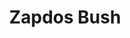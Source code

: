 ---
title: "Zapdos Bush"
meta_title: "Zapdos Bush craft"
description: "Craft de Zapdos Bush"
rank: "a"
draft: false
name: "Zapdos Bush"
recipe_img: "https://wiki.pokexgames.com/images/1/12/Zapdos_Bush.png"
level: 85
craft_time: 345600
result: 1
value_npc: 1
ingredients:
  - name: "Major Seed Bag"
    quantity: 12
    item_img: "https://wiki.pokexgames.com/images/d/d4/Major_Seed_Bag.png"
    value_npc: 1
  - name: "Strange Wing"
    quantity: 130
    item_img: "https://wiki.pokexgames.com/images/9/9b/Strange_Wing.png"
    value_npc: 1
  - name: "Electric Tail"
    quantity: 24
    item_img: "https://wiki.pokexgames.com/images/1/15/Electric_Tail.png"
    value_npc: 1
  - name: "Condensed Strong Grass"
    quantity: 5
    item_img: "https://wiki.pokexgames.com/images/3/33/Condensed_Strong_Grass.png"
    value_npc: 1
---